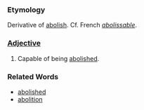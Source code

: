 ===Etymology===
Derivative of [[abolish]]. Cf. French ''[[abolissable]]''.
===[[Adjective]]===
#Capable of being [[abolished]].
===Related Words===
* [[abolished]]
* [[abolition]]
